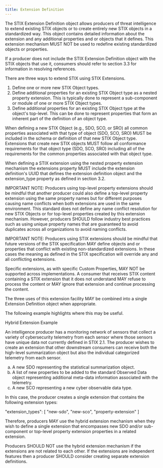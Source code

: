 ```yaml
---
title: Extension Definition
---
```

The STIX Extension Definition object allows producers of threat intelligence to extend existing STIX objects or to create entirely new STIX objects in a standardized way. This object contains detailed information about the extension and any additional properties and or objects that it defines. This extension mechanism MUST NOT be used to redefine existing standardized objects or properties.

If a producer does not include the STIX Extension Definition object with the STIX objects that use it, consumers should refer to section 3.3 for information in resolving references.

There are three ways to extend STIX using STIX Extensions.

1. Define one or more new STIX Object types.
2. Define additional properties for an existing STIX Object type as a nested property extension. This is typically done to represent a sub-component or module of one or more STIX Object types.
3. Define additional properties for an existing STIX Object type at the object's top-level. This can be done to represent properties that form an inherent part of the definition of an object type.

When defining a new STIX Object (e.g., SDO, SCO, or SRO) all common properties associated with that type of object (SDO, SCO, SRO) MUST be included in the schema or definition of that new STIX Object type. Extensions that create new STIX objects MUST follow all conformance requirements for that object type (SDO, SCO, SRO) including all of the requirements for the common properties associated with that object type.

When defining a STIX extension using the nested property extension mechanism the extensions property MUST include the extension definition's UUID that defines the extension definition object and the extension_type property as defined in section 3.2.

IMPORTANT NOTE: Producers using top-level property extensions should be mindful that another producer could also define a top-level property extension using the same property names but for different purposes causing name conflicts when both extensions are used in the same environment. This standard does not define any name conflict resolution for new STIX Objects or for top-level properties created by this extension mechanism. However, producers SHOULD follow industry best practices such as using unique property names that are guaranteed to avoid duplicates across all organizations to avoid naming conflicts.

IMPORTANT NOTE: Producers using STIX extensions should be mindful that future versions of the STIX specification MAY define objects and or properties that conflict with existing non-standardized extensions. In these cases the meaning as defined in the STIX specification will override any and all conflicting extensions.

Specific extensions, as with specific Custom Properties, MAY NOT be supported across implementations. A consumer that receives STIX content containing a STIX extension that it does not understand MAY refuse to process the content or MAY ignore that extension and continue processing the content.

The three uses of this extension facility MAY be combined into a single Extension Definition object when appropriate.

The following example highlights where this may be useful.

Hybrid Extension Example

An intelligence producer has a monitoring network of sensors that collect a variety of cybersecurity  telemetry from each sensor where those sensors have unique data not currently defined in STIX 2.1. The producer wishes to create an extension that other downstream consumers can receive both the high-level summarization object but also the individual categorized telemetry from each sensor.

<ol type="a">
  <li>A new SDO representing the statistical summarization object.</li>
  <li>A list of new properties to be added to the standard Observed Data object representing additional meta-data information associated with the telemetry.</li>
  <li>A new SCO representing a new cyber observable data type.</li>
</ol>

In this case, the producer creates a single extension that contains the following extension types:

"extension_types": [ "new-sdo", "new-sco", "property-extension" ]

Therefore, producers MAY use the hybrid extension mechanism when they wish to define a single extension that encompasses new SDO and/or sub-component or top-level property extension properties in a related extension.

Producers SHOULD NOT use the hybrid extension mechanism if the extensions are not related to each other. If the extensions are independent features then a producer SHOULD consider creating separate extension definitions.
